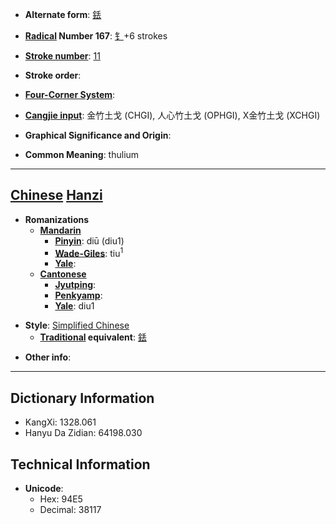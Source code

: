 * '''Alternate form''': [[銩]]

* '''[[Wiktionary:Chinese radical index| Radical]] Number 167''': [[Wiktionary:Chinese radical index 钅|钅]]+6 strokes

* '''[[Wiktionary:Chinese total strokes index|Stroke number]]''': [[Wiktionary:Chinese total strokes index 11|11]]

* '''Stroke order''': 

* '''[[Wiktionary:Chinese four corner index|Four-Corner System]]''': 

* '''[[Wiktionary:Chinese Cangjie index|Cangjie input]]''': 金竹土戈 (CHGI), 人心竹土戈 (OPHGI), X金竹土戈 (XCHGI)

* '''Graphical Significance and Origin''': 

* '''Common Meaning''': thulium

----

== [[Chinese]] [[Hanzi]] ==

* '''Romanizations'''
** '''[[Mandarin]]'''
*** '''[[Pinyin]]''': diū (diu1)
*** '''[[Wade-Giles]]''': tiu<sup>1</sup>
*** '''[[Yale]]''': 
** '''[[Cantonese]]'''
*** '''[[Jyutping]]''':
*** '''[[Penkyamp]]''': 
*** '''[[Yale]]''': diu1

* '''Style''': [[Simplified Chinese]] 
** '''[[Traditional Chinese|Traditional]] equivalent''': [[銩]]

* '''Other info''': 

----

== Dictionary Information ==

* KangXi: 1328.061
* Hanyu Da Zidian: 64198.030

== Technical Information ==

* '''Unicode''':
** Hex: 94E5
** Decimal: 38117